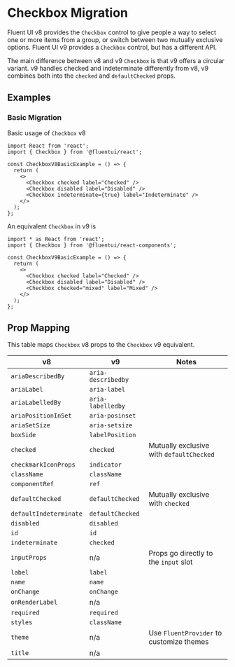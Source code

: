 
<Meta title="Concepts/Migration/from v8/Components/Checkbox Migration" />

# Checkbox Migration

Fluent UI v8 provides the `Checkbox` control to give people a way to select one or more items from a group, or switch between two mutually exclusive options. Fluent UI v9 provides a `Checkbox` control, but has a different API.

The main difference between v8 and v9 `Checkbox` is that v9 offers a circular variant. v9 handles checked and indeterminate differently from v8, v9 combines both into the `checked` and `defaultChecked` props.

## Examples

### Basic Migration

Basic usage of `Checkbox` v8

```tsx
import React from 'react';
import { Checkbox } from '@fluentui/react';

const CheckboxV8BasicExample = () => {
  return (
    <>
      <Checkbox checked label="Checked" />
      <Checkbox disabled label="Disabled" />
      <Checkbox indeterminate={true} label="Indeterminate" />
    </>
  );
};
```

An equivalent `Checkbox` in v9 is

```tsx
import * as React from 'react';
import { Checkbox } from '@fluentui/react-components';

const CheckboxV9BasicExample = () => {
  return (
    <>
      <Checkbox checked label="Checked" />
      <Checkbox disabled label="Disabled" />
      <Checkbox checked="mixed" label="Mixed" />
    </>
  );
};
```

## Prop Mapping

This table maps `Checkbox` v8 props to the `Checkbox` v9 equivalent.

| v8                     | v9                 | Notes                                    |
| ---------------------- | ------------------ | ---------------------------------------- |
| `ariaDescribedBy`      | `aria-describedby` |                                          |
| `ariaLabel`            | `aria-label`       |                                          |
| `ariaLabelledBy`       | `aria-labelledby`  |                                          |
| `ariaPositionInSet`    | `aria-posinset`    |                                          |
| `ariaSetSize`          | `aria-setsize`     |                                          |
| `boxSide`              | `labelPosition`    |                                          |
| `checked`              | `checked`          | Mutually exclusive with `defaultChecked` |
| `checkmarkIconProps`   | `indicator`        |                                          |
| `className`            | `className`        |                                          |
| `componentRef`         | `ref`              |                                          |
| `defaultChecked`       | `defaultChecked`   | Mutually exclusive with `checked`        |
| `defaultIndeterminate` | `defaultChecked`   |                                          |
| `disabled`             | `disabled`         |                                          |
| `id`                   | `id`               |                                          |
| `indeterminate`        | `checked`          |                                          |
| `inputProps`           | n/a                | Props go directly to the `input` slot    |
| `label`                | `label`            |                                          |
| `name`                 | `name`             |                                          |
| `onChange`             | `onChange`         |                                          |
| `onRenderLabel`        | n/a                |                                          |
| `required`             | `required`         |                                          |
| `styles`               | `className`        |                                          |
| `theme`                | n/a                | Use `FluentProvider` to customize themes |
| `title`                | n/a                |                                          |

